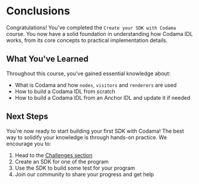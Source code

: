 
# Conclusions

Congratulations! You've completed the `Create your SDK with Codama` course. You now have a solid foundation in understanding how Codama IDL works, from its core concepts to practical implementation details.

## What You've Learned

Throughout this course, you've gained essential knowledge about:
- What is Codama and how `nodes`, `visitors` and `renderers` are used
- How to build a Codama IDL from scratch
- How to build a Codama IDL from an Anchor IDL and update it if needed

## Next Steps

You're now ready to start building your first SDK with Codama! The best way to solidify your knowledge is through hands-on practice. We encourage you to:

1. Head to the [Challenges section](/en/challenges)
2. Create an SDK for one of the program
3. Use the SDK to build some test for your program
4. Join our community to share your progress and get help

